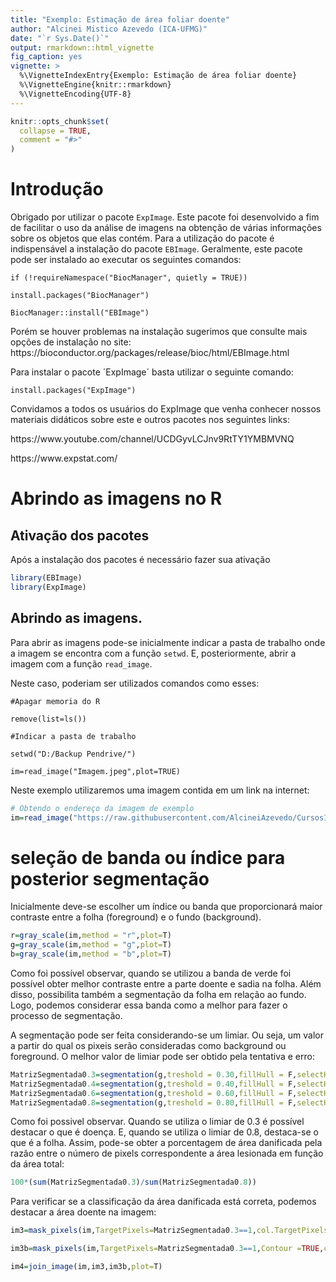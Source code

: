 ```yaml
---
title: "Exemplo: Estimação de área foliar doente"
author: "Alcinei Mistico Azevedo (ICA-UFMG)"
date: "`r Sys.Date()`"
output: rmarkdown::html_vignette
fig_caption: yes
vignette: >
  %\VignetteIndexEntry{Exemplo: Estimação de área foliar doente}
  %\VignetteEngine{knitr::rmarkdown}
  %\VignetteEncoding{UTF-8}
---
```


```r
knitr::opts_chunk$set(
  collapse = TRUE,
  comment = "#>"
)
```


# Introdução

Obrigado por utilizar o pacote `ExpImage`. Este pacote foi desenvolvido a fim de facilitar o uso da análise de imagens na obtenção de várias informações sobre os objetos que elas contém. Para a utilização do pacote é indispensável a instalação do pacote `EBImage`. Geralmente, este pacote pode ser instalado ao executar os seguintes comandos:

`if (!requireNamespace("BiocManager", quietly = TRUE))`

`install.packages("BiocManager")`

`BiocManager::install("EBImage")`

Porém se houver problemas na instalação sugerimos que consulte mais opções de instalação no site: https://bioconductor.org/packages/release/bioc/html/EBImage.html

Para instalar o pacote ´ExpImage´ basta utilizar o seguinte comando:

`install.packages("ExpImage")`

Convidamos a todos os usuários do ExpImage que venha conhecer nossos materiais didáticos sobre este e outros pacotes nos seguintes links: 

https://www.youtube.com/channel/UCDGyvLCJnv9RtTY1YMBMVNQ

https://www.expstat.com/

# Abrindo as imagens no R 

## Ativação dos pacotes
Após a instalação dos pacotes é necessário fazer sua ativação

```r
library(EBImage)
library(ExpImage)
```

## Abrindo as imagens.
Para abrir as imagens pode-se inicialmente indicar a pasta de trabalho onde a imagem se encontra com a função `setwd`. E, posteriormente, abrir a imagem com a função `read_image`.

Neste caso, poderiam ser utilizados comandos como esses:

`#Apagar memoria do R`

`remove(list=ls())`

`#Indicar a pasta de trabalho`

`setwd("D:/Backup Pendrive/")`

`im=read_image("Imagem.jpeg",plot=TRUE)`

Neste exemplo utilizaremos uma imagem contida em um link na internet:

```r
# Obtendo o endereço da imagem de exemplo
im=read_image("https://raw.githubusercontent.com/AlcineiAzevedo/CursosImagem/main/amendoim.jpg",plot=TRUE)
```

# seleção de banda ou índice para posterior segmentação

Inicialmente deve-se escolher um índice ou banda que proporcionará maior contraste entre a folha (foreground) e o fundo (background).

```r

r=gray_scale(im,method = "r",plot=T)
g=gray_scale(im,method = "g",plot=T)
b=gray_scale(im,method = "b",plot=T)
```


Como foi possível observar, quando se utilizou a banda de verde foi possível obter melhor contraste entre a parte doente e sadia na folha. Além disso, possibilita também a segmentação da folha em relação ao fundo. Logo, podemos considerar essa banda como a melhor para fazer o processo de segmentação.

A segmentação pode ser feita considerando-se um limiar. Ou seja, um valor a partir do qual os pixeis serão consideradas como background ou foreground. O melhor valor de limiar pode ser obtido pela tentativa e erro:

```r
MatrizSegmentada0.3=segmentation(g,treshold = 0.30,fillHull = F,selectHigher = F,plot=T)
MatrizSegmentada0.4=segmentation(g,treshold = 0.40,fillHull = F,selectHigher = F,plot=T)
MatrizSegmentada0.6=segmentation(g,treshold = 0.60,fillHull = F,selectHigher = F,plot=T)
MatrizSegmentada0.8=segmentation(g,treshold = 0.80,fillHull = F,selectHigher = F,plot=T)
```

Como foi possivel observar. Quando se utiliza o limiar de 0.3 é possível destacar o que é doença. E, quando se utiliza o limiar de 0.8, destaca-se o que é a folha. Assim, pode-se obter a porcentagem de área danificada pela razão entre o número de pixels correspondente a área lesionada em função da área total:

```r
100*(sum(MatrizSegmentada0.3)/sum(MatrizSegmentada0.8))
```

Para verificar se a classificação da área danificada está correta, podemos destacar a área doente na imagem:

```r
im3=mask_pixels(im,TargetPixels=MatrizSegmentada0.3==1,col.TargetPixels = "red",plot=F)

im3b=mask_pixels(im,TargetPixels=MatrizSegmentada0.3==1,Contour =TRUE,col.TargetPixels = "red",plot=F)

im4=join_image(im,im3,im3b,plot=T)
```

